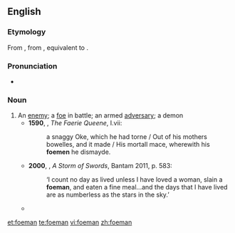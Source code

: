 ==English==
===Etymology===
From {{etyl|enm}} {{term|foman||an enemy, devil, demon|lang=enm}}, from {{etyl|ang}} {{term|fahman|fāhman|enemy|lang=ang}}, equivalent to {{compound|foe|man}}.

===Pronunciation===
*{{a|UK}} {{IPA|/ˈfəʊmən/}}

===Noun===
{{en-noun|pl=foemen}}

# An [[enemy]]; a [[foe]] in battle; an armed [[adversary]]; a demon
#*'''1590''', {{w|Edmund Spenser}}, ''The Faerie Queene'', I.vii:
#*:a snaggy Oke, which he had torne / Out of his mothers bowelles, and it made / His mortall mace, wherewith his '''foemen''' he dismayde.
#*'''2000''', {{w|George RR Martin}}, ''A Storm of Swords'', Bantam 2011, p. 583:
#*:‘I count no day as lived unless I have loved a woman, slain a '''foeman''', and eaten a fine meal...and the days that I have lived are as numberless as the stars in the sky.’
#* {{quote-book
 |year=2005
 |year_published=
 |edition=
 |editor=
 |author={{w|Steven Pressfield}}
 |title=Gates of Fire: An Epic Novel of the Battle of Thermopylae
 |chapter=
 |url=http://books.google.com/books?id=vcxlHkUGf_wC&dq=gates+of+fire&hl=en&sa=X&ei=RDc1T_CUDoOJgwfE-ZjoBQ&redir_esc=y
 |genre=Historical Fiction
 |publisher=Random House
 |isbn=9780553383683
 |page=
 |passage=Who were these '''foemen''', who had taken with them to the house of the dead ten, or as some reports said, as many as twenty for every one of their own fallen?
}}

[[et:foeman]]
[[te:foeman]]
[[vi:foeman]]
[[zh:foeman]]